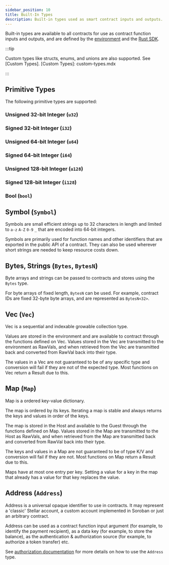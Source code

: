 ```yaml
---
sidebar_position: 10
title: Built-In Types
description: Built-in types used as smart contract inputs and outputs.
---
```


<head>
  <title>Built-in types used as smart contract inputs and outputs.</title>
  <meta charSet="utf-8" />
  <meta
    property="og:title"
    content="Built-in types used as smart contract inputs and outputs."
  />
  <meta
    property="og:description"
    content="Learn about the built-in types that are available in Soroban smart contracts, including primitive types, symbols, bytes, strings, vecs, maps, and addresses."
  />
  <link
    rel="canonical"
    href="https://developers.stellar.org/docs/learn/smart-contract-internals/types/built-in-types"
  />
</head>

Built-in types are available to all contracts for use as contract function inputs and outputs, and are defined by the [environment] and the [Rust SDK].

[environment]: ../environment-concepts.mdx
[rust sdk]: https://developers.stellar.org/docs/tools/sdks/library#soroban-rust-sdk

:::tip

Custom types like structs, enums, and unions are also supported. See [Custom Types]. [Custom Types]: custom-types.mdx

:::

## Primitive Types

The following primitive types are supported:

### Unsigned 32-bit Integer (`u32`)

### Signed 32-bit Integer (`i32`)

### Unsigned 64-bit Integer (`u64`)

### Signed 64-bit Integer (`i64`)

### Unsigned 128-bit Integer (`u128`)

### Signed 128-bit Integer (`i128`)

### Bool (`bool`)

## Symbol (`Symbol`)

Symbols are small efficient strings up to 32 characters in length and limited to `a-z` `A-Z` `0-9` `_` that are encoded into 64-bit integers.

Symbols are primarily used for function names and other identifiers that are exported in the public API of a contract. They can also be used wherever short strings are needed to keep resource costs down.

## Bytes, Strings (`Bytes`, `BytesN`)

Byte arrays and strings can be passed to contracts and stores using the `Bytes` type.

For byte arrays of fixed length, `BytesN` can be used. For example, contract IDs are fixed 32-byte byte arrays, and are represented as `BytesN<32>`.

## Vec (`Vec`)

Vec is a sequential and indexable growable collection type.

Values are stored in the environment and are available to contract through the functions defined on Vec. Values stored in the Vec are transmitted to the environment as RawVals, and when retrieved from the Vec are transmitted back and converted from RawVal back into their type.

The values in a Vec are not guaranteed to be of any specific type and conversion will fail if they are not of the expected type. Most functions on Vec return a Result due to this.

## Map (`Map`)

Map is a ordered key-value dictionary.

The map is ordered by its keys. Iterating a map is stable and always returns the keys and values in order of the keys.

The map is stored in the Host and available to the Guest through the functions defined on Map. Values stored in the Map are transmitted to the Host as RawVals, and when retrieved from the Map are transmitted back and converted from RawVal back into their type.

The keys and values in a Map are not guaranteed to be of type K/V and conversion will fail if they are not. Most functions on Map return a Result due to this.

Maps have at most one entry per key. Setting a value for a key in the map that already has a value for that key replaces the value.

## Address (`Address`)

Address is a universal opaque identifier to use in contracts. It may represent a 'classic' Stellar account, a custom account implemented in Soroban or just an arbitrary contract.

Address can be used as a contract function input argument (for example, to identify the payment recipient), as a data key (for example, to store the balance), as the authentication & authorization source (for example, to authorize a token transfer) etc.

See [authorization documentation](../authorization.mdx) for more details on how to use the `Address` type.
